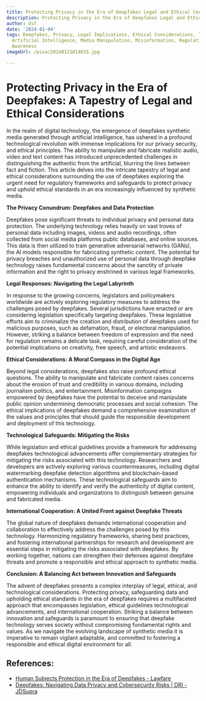 ```yaml
---
title: Protecting Privacy in the Era of Deepfakes Legal and Ethical Considerations
description: Protecting Privacy in the Era of Deepfakes Legal and Ethical Considerations
author: Usf
date: '2024-01-04'
tags: Deepfakes, Privacy, Legal Implications, Ethical Considerations, Technology,
  Artificial Intelligence, Media Manipulation, Misinformation, Regulation, Public
  Awareness
imageUrl: /pixa/20240121014635.jpg

---
```

# Protecting Privacy in the Era  of Deepfakes: A Tapestry of Legal and Ethical Considerations

In the realm of digital technology, the emergence of deepfakes synthetic media generated through  artificial intelligence, has ushered in a profound technological revolution with immense implications  for  our privacy security, and ethical principles. The ability to manipulate and fabricate realistic audio, video and text content has introduced unprecedented challenges  in distinguishing  the authentic from the artificial, blurring the lines between fact and fiction. This article  delves into the  intricate tapestry of legal and ethical considerations  surrounding the use of deepfakes exploring the  urgent need for regulatory  frameworks and safeguards to protect privacy and uphold ethical  standards in an  era increasingly influenced by synthetic media.

**The Privacy Conundrum: Deepfakes and Data Protection**

Deepfakes pose significant threats to individual privacy and personal data protection. The underlying technology relies heavily on vast  troves of personal data including images, videos and audio recordings, often collected from social media platforms public  databases, and  online sources. This data is then utilized to  train generative adversarial networks (GANs), the AI models responsible for fabricating synthetic content. The potential for privacy breaches and  unauthorized use of personal data through deepfake technology raises fundamental concerns about the sanctity of private information  and the  right to privacy enshrined in various legal frameworks.

**Legal Responses: Navigating the Legal Labyrinth**

In response to the growing concerns, legislators and policymakers worldwide are actively exploring regulatory measures to address the challenges posed by  deepfakes. Several jurisdictions have enacted or are considering legislation specifically targeting deepfakes. These legislative efforts aim  to criminalize the creation and distribution of deepfakes used for malicious purposes, such as  defamation, fraud, or electoral manipulation. However, striking a balance between freedom of expression and the need for regulation remains a delicate  task, requiring careful consideration of the potential implications on creativity, free  speech, and artistic endeavors.

**Ethical Considerations: A Moral Compass in the Digital Age**

Beyond legal considerations, deepfakes also raise profound  ethical questions. The ability  to  manipulate and  fabricate content raises concerns about the erosion  of  trust and credibility in various  domains, including journalism politics, and entertainment. Misinformation campaigns empowered by deepfakes have the potential  to deceive  and manipulate public opinion undermining democratic processes and social cohesion. The ethical implications of deepfakes demand  a comprehensive examination of the values and principles that should guide the responsible development and deployment of this technology.

**Technological Safeguards: Mitigating the Risks**

While legislation  and ethical guidelines provide a framework for addressing deepfakes technological advancements offer complementary strategies for  mitigating  the risks associated with this technology. Researchers and developers are  actively exploring various countermeasures, including digital watermarking deepfake detection algorithms and blockchain-based authentication mechanisms. These technological safeguards aim to enhance the ability to identify and verify the  authenticity of digital  content, empowering individuals and organizations to distinguish between genuine and fabricated media.

**International  Cooperation: A United  Front against Deepfake Threats**

The global nature of deepfakes demands international cooperation and collaboration  to effectively address the challenges posed by  this technology.  Harmonizing regulatory frameworks, sharing best practices, and fostering international partnerships for research and development are essential steps in  mitigating the risks associated with deepfakes. By working together, nations can strengthen their defenses against deepfake threats and promote a  responsible and ethical approach to synthetic media.

**Conclusion: A Balancing Act between  Innovation and Safeguards**

The  advent of deepfakes presents a complex interplay of legal, ethical, and technological  considerations. Protecting  privacy, safeguarding  data and upholding ethical  standards in the era of deepfakes requires  a multifaceted approach that encompasses legislation, ethical guidelines technological advancements,  and international cooperation. Striking a balance between innovation and safeguards is paramount to ensuring that  deepfake technology serves  society without compromising fundamental  rights and values. As we navigate the  evolving landscape of synthetic media it is imperative to remain  vigilant adaptable, and committed to fostering a responsible and ethical digital environment for  all.

## References:
- [Human Subjects Protection in the Era of Deepfakes - Lawfare](https://www.lawfaremedia.org/article/human-subjects-protection-in-the-era-of-deepfakes)
- [Deepfakes: Navigating Data Privacy and Cybersecurity Risks | DRI - JDSupra](https://www.jdsupra.com/legalnews/deepfakes-navigating-data-privacy-and-6913844/)
